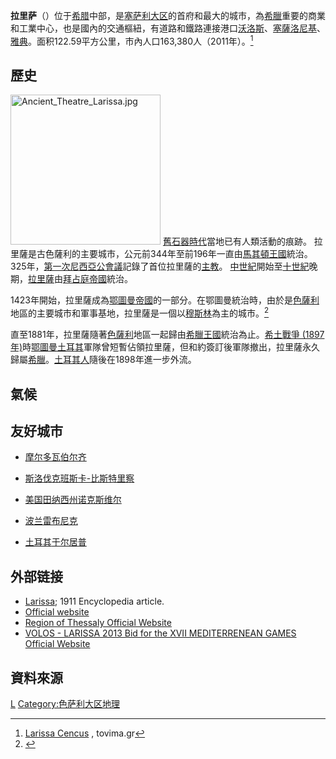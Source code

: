 {{Infobox Greek Dimos
 |name = 拉里萨
 |name_local = Λάρισα
|image_map = 2011 Dimos Larisas.png
 |image_skyline =Larissa Montage L.png
|caption_skyline =
 |periph = [[色萨利|色萨利]]大区
|periphunit         =  [[Larissa_(regional_unit)|Larissa]]
|pop_municipality   = 163380
|area_municipality  = 335.1
|pop_municunit   = 146195
|area_municunit   = 122.6
 |city_flag = 
 |city_seal =  <!-- 檔案不存在 LARISSA LOGO.jpg ，可從英文維基百科取得 -->
 |districts = 4+1 
 |party = [[New_Democracy_(Greece)|ND]]
 |since = 1998
 |elevation_min = 
 |elevation_max = 
 |population_as_of = 2011
 |elevation = 67
 |lat_deg = 39
 |lat_min = 38.5
 |lon_deg = 22
 |lon_min = 25
 |postal_code = 41x xx
 |area_code = 241
 |licence = ΡΙ,ΡΡ
 |mayor = Konstantinos Tzanakoulis
 |website = [http://www.larissa-dimos.gr www.larissa-dimos.gr]
}}

'''拉里萨'''（{{lang-el|Λάρισα}}）位于[[希腊|希腊]]中部，是[[塞萨利大区|塞萨利大区]]的首府和最大的城市，為[[希臘|希臘]]重要的商業和工業中心，也是國內的交通樞紐，有道路和鐵路連接港口[[沃洛斯|沃洛斯]]、[[塞薩洛尼基|塞薩洛尼基]]、[[雅典|雅典]]。面积122.59平方公里，市內人口163,380人（2011年）。<ref>[http://www.tovima.gr/files/1/2011/07/22/apografh22.pdf Larissa Cencus] {{Wayback|url=http://www.tovima.gr/files/1/2011/07/22/apografh22.pdf |date=20120918121851 }}, tovima.gr</ref>

== 歷史 ==
[[File:Ancient_Theatre_Larissa.jpg|240px]]
[[舊石器時代|舊石器時代]]當地已有人類活動的痕跡。
拉里薩是古色薩利的主要城市，公元前344年至前196年一直由[[馬其頓王國|馬其頓王國]]統治。
325年，[[第一次尼西亞公會議|第一次尼西亞公會議]]記錄了首位拉里薩的[[主教|主教]]。
[[中世紀|中世紀]]開始至[[十世紀|十世紀]]晚期，[[拉里薩|拉里薩]]由[[拜占庭帝國|拜占庭帝國]]統治。

1423年開始，拉里薩成為[[鄂圖曼帝國|鄂圖曼帝國]]的一部分。在鄂圖曼統治時，由於是[[色薩利|色薩利]]地區的主要城市和軍事基地，拉里薩是一個以[[穆斯林|穆斯林]]為主的城市。<ref name="EI2">{{cite encyclopedia | article=Yeni Shehr | last=Savvides | first=A. | page=333 | encyclopedia=The Encyclopedia of Islam, New Edition, Volume XI: W–Z | location=Leiden and New York | publisher=BRILL | year=2002 | isbn=90-04-12756-9}}</ref>

直至1881年，拉里薩隨著[[色薩利|色薩利]]地區一起歸由[[希臘王國|希臘王國]]統治為止。[[希土戰爭_(1897年)|希土戰爭 (1897年)]]時[[鄂圖曼土耳其|鄂圖曼土耳其]]軍隊曾短暫佔領拉里薩，但和約簽訂後軍隊撤出，拉里薩永久歸屬[[希臘|希臘]]。[[土耳其人|土耳其人]]隨後在1898年進一步外流。

== 氣候 ==
<div style="width:65%">
{{Weather box
|location = 拉里薩
|single line = Yes
|metric first = Yes
|Jan high F = 49
|Feb high F = 52
|Mar high F = 58
|Apr high F = 66
|May high F = 77
|Jun high F = 86
|Jul high F = 90
|Aug high F =88
|Sep high F = 82
|Oct high F = 70
|Nov high F =58
|Dec high F = 50
|Year high F = 69
|Jan low F = 33
|Feb low F = 35
|Mar low F = 39
|Apr low F = 45
|May low F = 52
|Jun low F = 60
|Jul low F = 65
|Aug low F = 64
|Sep low F = 59
|Oct low F = 51
|Nov low F = 42
|Dec low F = 36
|Year low F = 49
|Jan precipitation inch = 1.4
|Feb precipitation inch =1.5
|Mar precipitation inch = 1.6
|Apr precipitation inch = 1.2
|May precipitation inch = 1.5
|Jun precipitation inch = 1
|Jul precipitation inch = 0.8
|Aug precipitation inch = 0.6
|Sep precipitation inch = 1.2
|Oct precipitation inch = 2.3
|Nov precipitation inch = 2.4
|Dec precipitation inch = 2.1
|Year precipitation inch = 17.8
|source 1 = Weatherbase <ref name=Weatherbase>{{cite web
|url=http://www.weatherbase.com/weather/weather.php3?s=84661&refer=wikipedia
|title=Weatherbase: Historical Weather for Larisa, Greece
|publisher=Weatherbase
|year=2011
|access-date=2012-03-16
|archive-date=2020-11-09
|archive-url=https://web.archive.org/web/20201109004825/http://www.weatherbase.com/weather/weather.php3?s=84661&refer=wikipedia
|dead-url=no
}}
Retrieved on November 24, 2011.</ref>
|date=November 2011
}}
</div>

== 友好城市 ==
* {{flagicon|Moldova}}[[摩尔多瓦|摩尔多瓦]][[伯尔齐|伯尔齐]]
* {{flagicon|Slovakia}}[[斯洛伐克|斯洛伐克]][[班斯卡-比斯特里察|班斯卡-比斯特里察]]
* {{flagicon|United States}}[[美国|美国]][[诺克斯维尔_(田纳西州)|田纳西州诺克斯维尔]]
* {{flagicon|Poland}}[[波兰|波兰]][[雷布尼克|雷布尼克]]
* {{flagicon|Turkey}}[[土耳其|土耳其]][[于尔居普|于尔居普]]

== 外部链接 ==
* [https://web.archive.org/web/20070516001457/http://www.1911encyclopedia.org/Larissa Larissa]; 1911 Encyclopedia article.
* [http://www.larissa-dimos.gr Official website] {{Wayback|url=http://www.larissa-dimos.gr/ |date=20171124113531 }}
* [http://www.thessalia.gr Region of Thessaly Official Website] {{Wayback|url=http://www.thessalia.gr/ |date=20010925061922 }}
* [https://web.archive.org/web/20080320035140/http://www.2013volos.gr/index.htm VOLOS - LARISSA 2013 Bid for the XVII MEDITERRENEAN GAMES Official Website]

== 資料來源 ==
<references />
{{希臘各州首府}}
[[Category:希腊城市|L]]
[[Category:色萨利大区地理|Category:色萨利大区地理]]